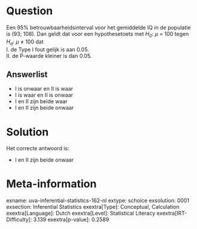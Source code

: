 Question
========

Een 95% betrouwbaarheidsinterval voor het gemiddelde IQ in de populatie
is (93; 108). Dan geldt dat voor een hypothesetoets met *H~0~*: *μ* =
100 tegen *H~a~*: *μ* ≠ 100 dat\
I. de Type I fout gelijk is aan 0.05.\
II. de P-waarde kleiner is dan 0.05.


Answerlist
----------

* I is onwaar en II is waar
* I is waar en II is onwaar
* I en II zijn beide waar
* I en II zijn beide onwaar

Solution
========

Het correcte antwoord is: 

* I en II zijn beide onwaar

Meta-information
================
exname: uva-inferential-statistics-162-nl
extype: schoice
exsolution: 0001
exsection: Inferential Statistics
exextra[Type]: Conceptual, Calculation
exextra[Language]: Dutch
exextra[Level]: Statistical Literacy
exextra[IRT-Difficulty]: 3.139
exextra[p-value]: 0.2589

